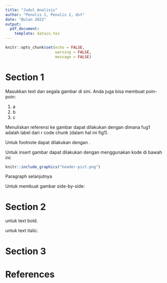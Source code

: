 ```yaml
---
title: "Judul Analisis"
author: "Penulis 1, Penulis 2, dst"
date: "Bulan 2022"
output:
  pdf_document:
    template: datain.tex
---
```


```r
knitr::opts_chunk$set(echo = FALSE,
                      warning = FALSE,
                      message = FALSE)
```

# Section 1

Masukkan text dan segala gambar di sini. Anda juga bisa membuat poin-poin:

1. a
2. b
3. c

Menuliskan referensi ke gambar dapat dilakukan dengan \ref{fig:fig1} dimana fug1 adalah label dari r code chunk (dalam hal ini fig1). 

Untuk footnote dapat dilakukan dengan \footnote{footnote}.

Untuk insert gambar dapat dilakukan dengan menggunakan kode di bawah ini:

```r
knitr::include_graphics("header-pict.png")
```


Paragraph selanjutnya

Untuk membuat gambar side-by-side:

\begin{figure}
    \centering
    \subfigure[]{\includegraphics[width=0.49\textwidth]{for_readme_1.png}} 
    \subfigure[]{\includegraphics[width=0.49\textwidth]{for_readme_1.png}} 
    \caption{(a) blah (b) blah}
    \label{fig:foobar}
\end{figure}

# Section 2

\textbf{text} untuk text bold.

\textit{text} untuk text italic.

# Section 3


# References





